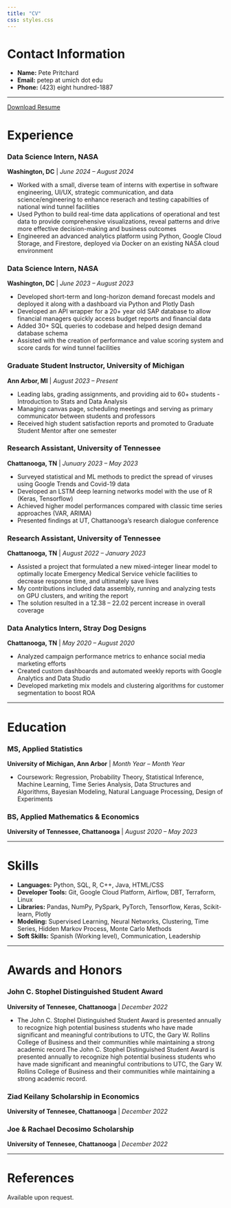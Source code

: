 ```yaml
---
title: "CV"
css: styles.css
---
```


# Contact Information

- **Name:** Pete Pritchard
- **Email:** petep at umich dot edu
- **Phone:** (423) eight hundred-1887

------

<a href="assets/petePritchardResume.pdf" class="btn btn-primary" download="petePritchardResume.pdf">Download Resume</a>

# Experience

### Data Science Intern, NASA
**Washington, DC** | *June 2024 – August 2024*

- Worked with a small, diverse team of interns with expertise in software engineering, UI/UX, strategic communication, and
data science/engineering to enhance reserach and testing capabilties of national wind tunnel facilities
- Used Python to build real-time data applications of operational and test data to provide comprehensive
visualizations, reveal patterns and drive more effective decision-making and business outcomes
- Engineered an advanced analytics platform using Python, Google Cloud Storage, and Firestore, deployed via
Docker on an existing NASA cloud environment

### Data Science Intern, NASA
**Washington, DC** | *June 2023 – August 2023*

- Developed short-term and long-horizon demand forecast models and deployed it along with a dashboard via Python and Plotly Dash
- Developed an API wrapper for a 20+ year old SAP database to allow financial managers quickly access budget reports and financial data
- Added 30+ SQL queries to codebase and helped design demand database schema
- Assisted with the creation of performance and value scoring system and score cards for wind tunnel facilities

### Graduate Student Instructor, University of Michigan
**Ann Arbor, MI** | *August 2023 – Present*

- Leading labs, grading assignments, and providing aid to 60+ students - Introduction to Stats and Data Analysis
- Managing canvas page, scheduling meetings and serving as primary communicator between students and professors
- Received high student satisfaction reports and promoted to Graduate Student Mentor after one semester

### Research Assistant, University of Tennessee
**Chattanooga, TN** | *Junuary 2023 – May 2023*

- Surveyed statistical and ML methods to predict the spread of viruses using Google Trends and Covid-19 data
- Developed an LSTM deep learning networks model with the use of R (Keras, Tensorflow)
- Achieved higher model performances compared with classic time series approaches (VAR, ARIMA)
- Presented findings at UT, Chattanooga’s research dialogue conference

### Research Assistant, University of Tennessee
**Chattanooga, TN** | *August 2022 – January 2023*

- Assisted a project that formulated a new mixed-integer linear model to optimally locate Emergency Medical Service vehicle facilities to decrease response time, and ultimately save lives
- My contributions included data assembly, running and analyzing tests on GPU clusters, and writing the report
- The solution resulted in a 12.38 – 22.02 percent increase in overall coverage

### Data Analytics Intern, Stray Dog Designs
**Chattanooga, TN** | *May 2020 – August 2020*

- Analyzed campaign performance metrics to enhance social media marketing efforts
- Created custom dashboards and automated weekly reports with Google Analytics and Data Studio
- Developed marketing mix models and clustering algorithms for customer segmentation to boost ROA

------

# Education

### MS, Applied Statistics
**University of Michigan, Ann Arbor** | *Month Year – Month Year*

- Coursework: Regression, Probability Theory, Statistical Inference, Machine Learning, Time Series Analysis, Data Structures and Algorithms, Bayesian Modeling, Natural Language Processing, Design of Experiments

### BS, Applied Mathematics & Economics
**University of Tennessee, Chattanooga** | *August 2020 – May 2023*

------

# Skills

- **Languages:** Python, SQL, R, C++, Java, HTML/CSS
- **Developer Tools:** Git, Google Cloud Platform, Airflow, DBT, Terraform, Linux
- **Libraries:** Pandas, NumPy, PySpark, PyTorch, Tensorflow, Keras, Scikit-learn, Plotly
- **Modeling:** Supervised Learning, Neural Networks, Clustering, Time Series, Hidden Markov Process, Monte Carlo Methods
- **Soft Skills:** Spanish (Working level), Communication, Leadership

------

# Awards and Honors 

### John C. Stophel Distinguished Student Award
**University of Tennesee, Chattanooga** | *December 2022*

- The John C. Stophel Distinguished Student Award is presented annually to recognize high potential business students who have made significant and meaningful contributions to UTC, the Gary W. Rollins College of Business and their communities while maintaining a strong academic record.The John C. Stophel Distinguished Student Award is presented annually to recognize high potential business students who have made significant and meaningful contributions to UTC, the Gary W. Rollins College of Business and their communities while maintaining a strong academic record.



### Ziad Keilany Scholarship in Economics
**University of Tennesee, Chattanooga** | *December 2022*


### Joe & Rachael Decosimo Scholarship
**University of Tennesee, Chattanooga** | *December 2022*

------

# References

Available upon request.



